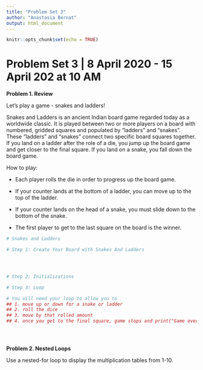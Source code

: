 ```yaml
---
title: "Problem Set 3"
author: "Anastasia Bernat"
output: html_document
---
```


```r
knitr::opts_chunk$set(echo = TRUE)
```

# Problem Set 3 | 8 April 2020 - 15 April 202 at 10 AM

**Problem 1. Review**

Let's play a game - snakes and ladders! 

Snakes and Ladders is an ancient Indian board game regarded today as a worldwide classic. It is played between two or more players on a board with numbered, gridded squares and populated by "ladders" and "snakes". These "ladders" and "snakes" connect two specific board squares together. If you land on a ladder after the role of a die, you jump up the board game and get closer to the final square. If you land on a snake, you fall down the board game.

How to play:

* Each player rolls the die in order to progress up the board game.

* If your counter lands at the bottom of a ladder, you can move up to the top of the ladder.

* If your counter lands on the head of a snake, you must slide down to the bottom of the snake.

* The first player to get to the last square on the board is the winner.


```r
# Snakes and Ladders 

# Step 1: Create Your Board with Snakes And Ladders




# Step 2: Initializations

# Step 3: Loop

# You will need your loop to allow you to 
## 1. move up or down for a snake or ladder
## 2. roll the dice
## 3. move by that rolled amount
## 4. once you get to the final square, game stops and print("Game over!")





```

**Problem 2. Nested Loops**

Use a nested-for loop to display the multiplication tables from 1-10.  

```r

```


